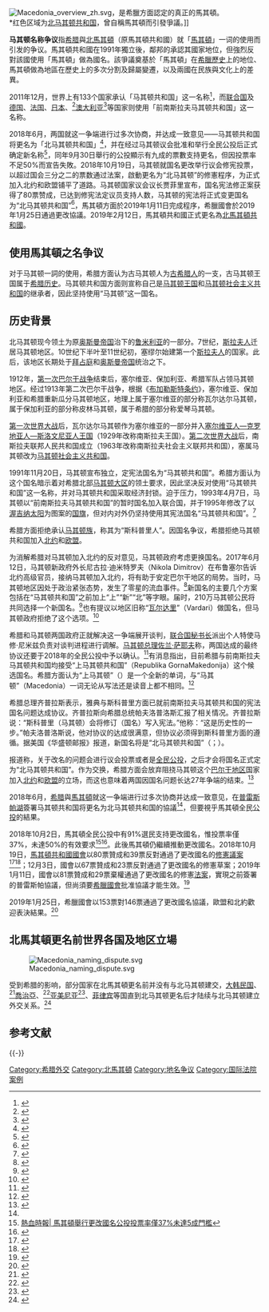 [[File:Macedonia_overview_zh.svg|thumb]]，是希臘方面認定的真正的馬其頓。<br />*红色区域为[[北马其顿共和国|北马其顿共和国]]，曾自稱馬其頓而引發爭議。]]

'''马其顿名称争议'''指[[希腊|希腊]]與[[北馬其頓|北馬其頓]]（原馬其頓共和國）就「[[馬其頓|馬其頓]]」一词的使用而引发的争议。馬其頓共和國在1991年獨立後，鄰邦的{{link-en|希臘政府|Government of Greece}}承認其國家地位，但強烈反對該國使用「馬其頓」做為國名。該爭議奠基於「馬其頓」在[[希臘歷史|希臘歷史]]上的地位、馬其頓做為地區在歷史上的多次分割及歸屬變遷，以及兩國在民族與文化上的差異。

2011年12月，世界上有133个国家承认「马其顿共和国」这一名称<ref>{{cite web|url=http://www.mfa.gov.mk/?q=node/452&language=en-gb|title=Republic of Macedonia established Diplomatic Relations with Republic of Namibia under constitutional name|accessdate=2012-01-20|date=2011-12-21|publisher=马其顿共和国外交部|language=en|archive-date=2012-01-03|archive-url=https://web.archive.org/web/20120103212156/http://www.mfa.gov.mk/?q=node%2F452&language=en-gb|dead-url=no}}</ref>，而[[联合国|联合国]]及[[德国|德国]]、[[法国|法国]]、[[日本|日本]]、<ref>{{cite web |title=二国間関係 |url=https://www.mofa.go.jp/mofaj/area/macedonia/data.html#section5 |website=[[日本外务省|日本外务省]] |accessdate=2022-05-30 |language=ja}}</ref>[[澳大利亚|澳大利亚]]<ref>{{cite web |title=Visit By Australia's European Heads Of Mission |url=https://www.dfat.gov.au/news/media/Pages/visit-by-australia-s-european-heads-of-mission |website={{link-en|澳洲外交部|Minister for Foreign Affairs (Australia)}} |accessdate=2005-02-14 |language=en}}</ref>等国家则使用「前南斯拉夫马其顿共和国」这一名称。

2018年6月，两国就这一争端进行过多次协商，并达成一致意见——马其顿共和国将更名为「北马其顿共和国」<ref name=":0">{{cite news|url=http://news.sina.com.cn/o/2018-06-13/doc-ihcwpcmp9341312.shtml|title=马其顿将改名“北马其顿共和国”，为加入欧盟和北约开辟道路|date=2018-06-13|publisher=新浪|accessdate=2018-06-13|archive-date=2018-06-13|archive-url=https://web.archive.org/web/20180613161241/http://news.sina.com.cn/o/2018-06-13/doc-ihcwpcmp9341312.shtml|dead-url=no}}</ref>，并在经过马其顿议会批准和举行全民公投后正式确定新名称<ref name=":1">{{cite news|url=http://world.people.com.cn/n1/2018/0613/c1002-30055791.html|title=北马其顿！争了27年的马其顿与希腊终就国名谈妥|date=2018-06-13|publisher=人民网|accessdate=2018-06-13|archive-date=2018-06-13|archive-url=https://web.archive.org/web/20180613212104/http://world.people.com.cn/n1/2018/0613/c1002-30055791.html|dead-url=no}}</ref>，同年9月30日舉行的公投顯示有九成的票數支持更名，但因投票率不足50%而宣告失敗。2018年10月19日，马其顿就国名更改举行议会修宪投票，以超过国会三分之二的票数通过法案，啟動更名为“北马其顿”的修憲程序，为正式加入北约和欧盟铺平了道路。马其顿国家议会议长贾菲里宣布，国名宪法修正案获得了80票赞成，已达到修宪法定议员支持人数，马其顿的宪法将正式变更国名为“北马其顿共和国”<ref>{{cite web|url=https://www.guancha.cn/internation/2018_10_22_476422.shtml|title=马其顿通过国名宪法修正案 国名改为“北马其顿”|date=2018-10-22|publisher=观察者网|accessdate=2018-10-22|archive-date=2018-10-23|archive-url=https://web.archive.org/web/20181023160633/https://www.guancha.cn/internation/2018_10_22_476422.shtml|dead-url=no}}</ref>，馬其頓方面於2019年1月11日完成程序，希臘國會於2019年1月25日通過更改協議。2019年2月12日，馬其頓共和國正式更名為[[北馬其頓共和國|北馬其頓共和國]]。

== 使用馬其頓之名争议 ==
对于马其顿一詞的使用，希腊方面认为古马其顿人为[[古希腊人|古希腊人]]的一支，古马其顿王国属于[[希腊历史|希腊历史]]。马其顿共和国方面则宣称自己是[[马其顿王国|马其顿王国]]和[[马其顿社会主义共和国|马其顿社会主义共和国]]的继承者，因此坚持使用“马其顿”这一国名。

== 历史背景 ==
{{main|北马其顿历史|馬其頓}}
北马其顿现今领土为原[[奥斯曼帝国|奥斯曼帝国]]治下的[[魯米利亞|鲁米利亚]]的一部分。7世纪，[[斯拉夫人|斯拉夫人]]迁居马其顿地区。10世纪下半叶至11世纪初，塞缪尔始建第一个[[斯拉夫人|斯拉夫人]]的国家。此后，该地区长期处于[[拜占庭帝国|拜占庭]]和[[奥斯曼帝国|奥斯曼帝国]]统治之下。

1912年，[[第一次巴尔干战争|第一次巴尔干战争]]结束后，塞尔维亚、保加利亚、希腊军队占领马其顿地区。经过1913年第二次巴尔干战争，根据《[[布加勒斯特條約_(1913年)|布加勒斯特条约]]》，塞尔维亚、保加利亚和希腊重新瓜分马其顿地区，地理上属于塞尔维亚的部分称瓦尔达尔马其顿，属于保加利亚的部分称皮林马其顿，属于希腊的部分称爱琴马其顿。

[[第一次世界大战|第一次世界大战]]后，瓦尔达尔马其顿作为塞尔维亚的一部分并入[[塞尔维亚人、克罗地亚人和斯洛文尼亚人王国|塞尔维亚人—克罗地亚人—斯洛文尼亚人王国]]（1929年改称南斯拉夫王国）。[[第二次世界大战|第二次世界大战]]后，南斯拉夫联邦人民共和国成立（1963年改称南斯拉夫社会主义联邦共和国），塞属马其顿改为[[马其顿社会主义共和国|马其顿社会主义共和国]]。

1991年11月20日，马其顿宣布独立，定宪法国名为“马其顿共和国”。希腊方面认为这个国名暗示着对希腊北部[[马其顿_(希腊)|马其顿大区]]的领土要求，因此坚决反对使用“马其顿共和国”这一名称，并对马其顿共和国采取经济封锁。迫于压力，1993年4月7日，马其顿以“前南斯拉夫马其顿共和国”的暂时国名加入联合国，并于1995年修改了以[[维吉纳太阳|渥吉纳太阳]]为图案的[[马其顿共和国国旗|国旗]]，但对内对外仍坚持使用其宪法国名“马其顿共和国”。<ref>{{Cite web|url=http://world.people.com.cn/n1/2017/0620/c1002-29350824.html|title=马其顿拟改国名以兴国运|accessdate=2018-06-14|date=2017-06-20|publisher=人民网|archive-date=2017-09-11|archive-url=https://web.archive.org/web/20170911161822/http://world.people.com.cn/n1/2017/0620/c1002-29350824.html|dead-url=no}}</ref>

希腊方面拒绝承认[[马其顿人|马其顿族]]，称其为“斯科普里人”。因国名争议，希腊拒绝马其顿共和国加入[[北大西洋公约组织|北约]]和[[欧洲联盟|欧盟]]。

为消解希腊对马其顿加入北约的反对意见，马其顿政府考虑更换国名。2017年6月12日，马其顿新政府外长尼古拉·迪米特罗夫（Nikola Dimitrov）在布鲁塞尔告诉北约高级官员，接纳马其顿加入北约，将有助于安定巴尔干地区的局势。当时，马其顿地区因处于政治紧张态势，发生了零星的流血事件。<ref>{{Cite web|url=http://news.10jqka.com.cn/20170612/c598842264.shtml|title=北约考虑让马其顿加入 地区安全问题得以缓解|accessdate=2018-06-14|date=2017-06-12|publisher=同花顺财经|archiveurl=https://web.archive.org/web/20170911162100/http://news.10jqka.com.cn/20170612/c598842264.shtml|archivedate=2017-09-11|deadurl=yes|df=}}</ref>新国名的主要几个方案包括在“马其顿共和国”之前加上“上”“新”“北”等字眼。届时，210万马其顿公民将共同选择一个新国名。<ref>{{Cite web|url=http://world.huanqiu.com/hot/2017-06/10871620.html|title=马其顿拟改国名以兴国运 争取最短时间加入北约|accessdate=2018-06-14|date=2017-06-20|publisher=环球网|archive-date=2018-06-14|archive-url=https://web.archive.org/web/20180614172316/http://world.huanqiu.com/hot/2017-06/10871620.html|dead-url=no}}</ref>也有提议以地区旧称“[[瓦尔达尔马其顿|瓦尔]][[瓦尔达尔省|达里]]”（Vardari）做国名，但马其顿政府拒绝了这个选项。<ref>{{Cite web|url=http://sputniknews.cn/society/201801171024497675/|title=马其顿改名被再次酝酿|accessdate=2018-06-14|date=2018-01-17|publisher=Sputnik|archive-date=2018-06-14|archive-url=https://web.archive.org/web/20180614172206/http://sputniknews.cn/society/201801171024497675/|dead-url=no}}</ref>

希腊和马其顿两国政府正就解决这一争端展开谈判，[[联合国秘书长|联合国秘书长]]派出个人特使马修·尼米兹负责对谈判进程进行调解。[[马其顿总理|马其顿总理]][[佐蘭·薩耶夫|佐兰·萨耶夫]]称，两国达成的最终协议还要于2018年的全民公投中予以确认。<ref>{{Cite web|url=http://sputniknews.cn/politics/201801211024527451/|title=马其顿将通过公投确定国家新名称|accessdate=2018-06-14|date=2018-01-21|publisher=Sputnik|archive-date=2018-06-14|archive-url=https://web.archive.org/web/20180614172128/http://sputniknews.cn/politics/201801211024527451/|dead-url=no}}</ref>有消息指出，目前希腊与前南斯拉夫马其顿共和国均接受“上马其顿共和国”（Republika GornaMakedonija）这个候选国名。希腊方面认为“上马其顿”（{{lang-mk|Горна Македонија}}）是一个全新的单词，与“马其顿”（Macedonia）一词无论从写法还是读音上都不相同。<ref>{{Cite web|url=http://news.ifeng.com/a/20180205/55798167_0.shtml|title=希腊数十万人集会要求北方邻国改名：你不能叫马其顿|accessdate=2018-06-14|date=2018-02-05|publisher=凤凰网|archive-date=2018-06-14|archive-url=https://web.archive.org/web/20180614171733/http://news.ifeng.com/a/20180205/55798167_0.shtml|dead-url=no}}</ref>

希腊总理齐普拉斯表示，雅典与斯科普里方面已就前南斯拉夫马其顿共和国的宪法国名问题达成协议。齐普拉斯向希腊总统帕夫洛普洛斯汇报了相关情况。齐普拉斯说：“斯科普里（马其顿）会将修订（国名）写入宪法。”他称：“这是历史性的一步。”帕夫洛普洛斯说，他对协议的达成很满意，但协议必须得到斯科普里方面的遵循。据美国《华盛顿邮报》报道，新国名将是“北马其顿共和国”（{{lang-mk|Република Северна Македонија}}；{{lang-gr|Δημοκρατία Βόρειας Μακεδονίας}}）。

报道称，关于改名的问题会进行议会投票或者是[[公民投票|全民公投]]，之后才会将国名正式定为“北马其顿共和国”。作为交换，希腊方面会放弃阻挠马其顿这个[[巴尔干地区|巴尔干地区]]国家加入[[北约|北约]]和[[欧洲联盟|欧盟]]的立场，而这也意味着两国因国名问题长达27年争端的结束。<ref>{{Cite web|url=http://opinion.haiwainet.cn/n/2018/0613/c345437-31333878.html|title=马其顿将更名为北马其顿共和国 27年争端终结？|accessdate=2018-06-14|date=2018-06-13|publisher=海外网|archive-date=2018-06-13|archive-url=https://web.archive.org/web/20180613040835/http://opinion.haiwainet.cn/n/2018/0613/c345437-31333878.html|dead-url=no}}</ref>

2018年6月，[[希腊|希腊]]與[[馬其頓共和國|馬其頓]]就这一争端进行过多次协商并达成一致意见，在[[普雷斯帕湖|普雷斯帕湖]]簽署马其顿共和国将更名为北马其顿共和国的協議<ref name=":0" />，但要視乎馬其頓全民[[公投|公投]]的結果。

2018年10月2日，馬其頓全民公投中有91%選民支持更改國名，惟投票率僅37%，未達50%的有效要求<ref>[https://www.passiontimes.hk/article/10-01-2018/48424 熱血時報| 馬其頓舉行更改國名公投投票率僅37%未達5成門檻]</ref><ref>{{Cite web|title=馬其頓改國名公投無效 總理警告提早大選 - 20181002 - 國際|url=https://news.mingpao.com/pns/%e5%9c%8b%e9%9a%9b/article/20181002/s00014/1538417484778/%e9%a6%ac%e5%85%b6%e9%a0%93%e6%94%b9%e5%9c%8b%e5%90%8d%e5%85%ac%e6%8a%95%e7%84%a1%e6%95%88-%e7%b8%bd%e7%90%86%e8%ad%a6%e5%91%8a%e6%8f%90%e6%97%a9%e5%a4%a7%e9%81%b8|accessdate=2020-09-05|work=明報新聞網 - 每日明報 daily news|language=zh-hant|archive-date=2020-07-13|archive-url=https://web.archive.org/web/20200713140630/https://news.mingpao.com/pns/%e5%9c%8b%e9%9a%9b/article/20181002/s00014/1538417484778/%e9%a6%ac%e5%85%b6%e9%a0%93%e6%94%b9%e5%9c%8b%e5%90%8d%e5%85%ac%e6%8a%95%e7%84%a1%e6%95%88-%e7%b8%bd%e7%90%86%e8%ad%a6%e5%91%8a%e6%8f%90%e6%97%a9%e5%a4%a7%e9%81%b8|dead-url=no}}</ref>。此後馬其頓仍繼續推動更改國名。2018年10月19日，[[北馬其頓議會|馬其頓共和國國會]]以80票贊成和39票反對通過了更改國名的[[修憲|修憲]][[議案|議案]]<ref>{{Cite web |url=https://std.stheadline.com/instant/articles/detail/844984/%E5%8D%B3%E6%99%82-%E5%9C%8B%E9%9A%9B-%E9%A6%AC%E5%85%B6%E9%A0%93%E5%9C%8B%E6%9C%83%E9%80%9A%E9%81%8E%E4%BF%AE%E6%86%B2-%E6%8E%A8%E5%8B%95%E6%94%B9%E5%90%8D-%E5%8C%97%E9%A6%AC%E5%85%B6%E9%A0%93%E5%85%B1%E5%92%8C%E5%9C%8B |title=馬其頓國會通過修憲 推動改名「北馬其頓共和國」 |accessdate=2020-03-16 |archive-date=2020-03-18 |archive-url=https://web.archive.org/web/20200318072926/https://std.stheadline.com/instant/articles/detail/844984/%E5%8D%B3%E6%99%82-%E5%9C%8B%E9%9A%9B-%E9%A6%AC%E5%85%B6%E9%A0%93%E5%9C%8B%E6%9C%83%E9%80%9A%E9%81%8E%E4%BF%AE%E6%86%B2-%E6%8E%A8%E5%8B%95%E6%94%B9%E5%90%8D-%E5%8C%97%E9%A6%AC%E5%85%B6%E9%A0%93%E5%85%B1%E5%92%8C%E5%9C%8B |dead-url=no }}</ref><ref>{{Cite web|title=马其顿通过国名宪法修正案 国名改为“北马其顿”_新闻频道_央视网(cctv.com)|url=http://news.cctv.com/2018/10/22/ARTI3c7tWPeNTSPpE6nSJFj4181022.shtml|accessdate=2020-09-05|work=news.cctv.com}}</ref>；12月3日，國會以67票贊成和23票反對通過了更改國名的修憲草案；2019年1月11日，國會以81票贊成和29票棄權通過了更改國名的修憲[[法案|法案]]，實現之前簽署的普雷斯帕協議，但尚須要[[希腊议会|希臘國會]]批准協議才能生效。<ref>{{Cite web|title=馬其頓國會修憲 改名國號「北馬其頓共和國」|url=https://news.pts.org.tw/article/419310|accessdate=2020-09-05|date=2019-01-12|last=編譯|first=林建成 /|work=news.pts.org.tw|archive-date=2020-07-13|archive-url=https://web.archive.org/web/20200713140635/https://news.pts.org.tw/article/419310|dead-url=no}}</ref>

2019年1月25日，希臘國會以153票對146票通過了更改國名協議，歐盟和北約歡迎表決結果。<ref>{{Cite web|title=希臘國會通過馬其頓改名為「北馬其頓共和國」協議|url=https://www.hk01.com/即時國際/287844/希臘國會通過馬其頓改名為-北馬其頓共和國-協議|accessdate=2020-09-05|date=2019-01-26|last=高源樺|work=香港01|language=zh-HK|archive-date=2020-07-13|archive-url=https://web.archive.org/web/20200713140638/https://www.hk01.com/%E5%8D%B3%E6%99%82%E5%9C%8B%E9%9A%9B/287844/%E5%B8%8C%E8%87%98%E5%9C%8B%E6%9C%83%E9%80%9A%E9%81%8E%E9%A6%AC%E5%85%B6%E9%A0%93%E6%94%B9%E5%90%8D%E7%82%BA-%E5%8C%97%E9%A6%AC%E5%85%B6%E9%A0%93%E5%85%B1%E5%92%8C%E5%9C%8B-%E5%8D%94%E8%AD%B0|dead-url=no}}</ref>

== 北馬其頓更名前世界各国及地区立場 ==
[[File:Macedonia_naming_dispute.svg|thumb]]

受到希腊的影响，部分国家在北馬其頓更名前并没有与北马其顿建交，[[大韩民国|大韩民国]]、<ref name="S">{{cite news |title=S. Korea establishes diplomatic ties with North Macedonia |url=https://en.yna.co.kr/view/AEN20190718008000325 |accessdate=2019-07-18 |agency=[[韩联社|韩联社]] |language=en}}</ref>[[喬治亞|喬治亞]]、<ref>{{cite web |title=ურთიერთობები საქართველოსა და ჩრდილოეთ მაკედონიის რესპუბლიკას შორის |url=https://mfa.gov.ge/MainNav/ForeignPolicy/BilateralRelations/Chrdiloet-makedoniis-respublika.aspx |website=[[格鲁吉亚外交部|格鲁吉亚外交部]] |accessdate=2022-05-30 |language=ka}}</ref>[[亚美尼亚|亚美尼亚]]<ref>{{cite web |title=Հայաստանը դիվանագիտական հարաբերություններ է հաստատել Հյուսիսային Մակեդոնիայի հետ |url=https://armenpress.am/arm/news/989755.html |website={{link-en|亚美尼亚国家通讯社|Armenpress}} |accessdate=2019-09-28 |language=hy}}</ref>、[[菲律宾|菲律宾]]等国直到北马其顿更名后才陆续与北马其顿建立外交关系。<ref>{{cite web |title=Republic of North Macedonia and the Republic of the Philippines established diplomatic relations |url=https://mfa.gov.mk/en/page/13/post/2718/republic-of-north-macedonia-and-the-republic-of-the-philippines-established-diplomatic-relations |website=北马其顿外交部 |accessdate=2021-09-23}}</ref>

== 参考文献 ==
{{Reflist|30em}}

{{-}}
{{希腊专题}}

[[Category:希腊外交|Category:希腊外交]]
[[Category:北馬其頓|Category:北馬其頓]]
[[Category:地名争议|Category:地名争议]]
[[Category:国际法院案例|Category:国际法院案例]]